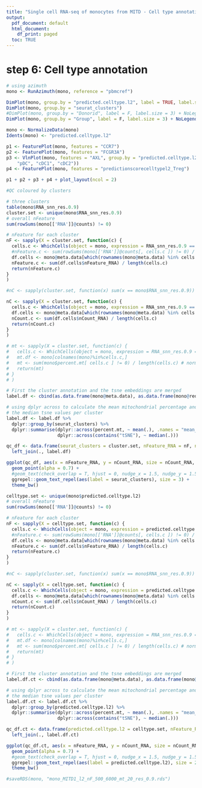 ```yaml
---
title: "Single cell RNA-seq of monocytes from MITD - Cell type annotation"
output:
  pdf_document: default
  html_document:
    df_print: paged
  toc: TRUE
---
```


# step 6: Cell type annotation
```r
# using azimuth
mono <- RunAzimuth(mono, reference = "pbmcref")
```

```r
DimPlot(mono, group.by = "predicted.celltype.l2", label = TRUE, label.size = 3) + NoLegend()
DimPlot(mono, group.by = "seurat_clusters")
#DimPlot(mono, group.by = "Donorid", label = F, label.size = 3) + NoLegend()
DimPlot(mono, group.by = "Group", label = F, label.size = 3) + NoLegend()

```

```r
mono <- NormalizeData(mono)
Idents(mono) <- "predicted.celltype.l2"

p1 <- FeaturePlot(mono, features = "CCR7")
p2 <- FeaturePlot(mono, features = "FCGR3A")
p3 <- VlnPlot(mono, features = "AXL", group.by = "predicted.celltype.l2", idents = c("ASDC",
    "pDC", "cDC1", "cDC2"))
p4 <- FeaturePlot(mono, features = "predictionscorecelltypel2_Treg")

p1 + p2 + p3 + p4 + plot_layout(ncol = 2)

```

```r

#QC coloured by clusters

# three clusters
table(mono$RNA_snn_res.0.9)
cluster.set <- unique(mono$RNA_snn_res.0.9)
# overall nFeature
sum(rowSums(mono[['RNA']]@counts) != 0)

# nFeature for each cluster
nF <- sapply(X = cluster.set, function(c) {
  cells.c <- WhichCells(object = mono, expression = RNA_snn_res.0.9 == c)
  #nFeature.c <- sum(rowSums(mono[['RNA']]@counts[, cells.c ]) != 0) / length(cells.c) # normalised by number of cells in a cluster
  df.cells <- mono@meta.data[which(rownames(mono@meta.data) %in% cells.c),]
  nFeature.c <- sum(df.cells$nFeature_RNA) / length(cells.c)
  return(nFeature.c)
}
)

#nC <- sapply(cluster.set, function(x) sum(x == mono$RNA_snn_res.0.9))

nC <- sapply(X = cluster.set, function(c) {
  cells.c <- WhichCells(object = mono, expression = RNA_snn_res.0.9 == c)
  df.cells <- mono@meta.data[which(rownames(mono@meta.data) %in% cells.c),]
  nCount.c <- sum(df.cells$nCount_RNA) / length(cells.c)
  return(nCount.c)
}
)

# mt <- sapply(X = cluster.set, function(c) {
#   cells.c <- WhichCells(object = mono, expression = RNA_snn_res.0.9 == c)
#   mt.df <- mono[colnames(mono)%in%cells.c,]
#   mt <- sum(mono$percent.mt[ cells.c ] != 0) / length(cells.c) # normalised by number of cells in a cluster
#   return(mt)
# }
# )

# First the cluster annotation and the tsne embeddings are merged
label.df <- cbind(as.data.frame(mono@meta.data), as.data.frame(mono@reductions$tsne@cell.embeddings)) 

# using dplyr across to calculate the mean mitochondrial percentage and 
# the median tsne values per cluster
label.df <- label.df %>% 
  dplyr::group_by(seurat_clusters) %>% 
  dplyr::summarise(dplyr::across(percent.mt, ~ mean(.), .names = "mean_{.col}"), 
                   dplyr::across(contains("tSNE"), ~ median(.)))

qc_df <- data.frame(seurat_clusters = cluster.set, nFeature_RNA = nF, nCount_RNA = nC) %>% 
  left_join(., label.df)

ggplot(qc_df, aes(x = nFeature_RNA, y = nCount_RNA, size = nCount_RNA, colour = mean_percent.mt)) + #, label = seurat_clusters
  geom_point(alpha = 0.7) +
  #geom_text(check_overlap = T, hjust = 0, nudge_x = 1.5, nudge_y = 1.5, colour = "black") +
  ggrepel::geom_text_repel(aes(label = seurat_clusters), size = 3) +
  theme_bw()

```

```r
celltype.set <- unique(mono$predicted.celltype.l2)
# overall nFeature
sum(rowSums(mono[['RNA']]@counts) != 0)

# nFeature for each cluster
nF <- sapply(X = celltype.set, function(c) {
  cells.c <- WhichCells(object = mono, expression = predicted.celltype.l2 == c)
  #nFeature.c <- sum(rowSums(mono[['RNA']]@counts[, cells.c ]) != 0) / length(cells.c) # normalised by number of cells in a cluster
  df.cells <- mono@meta.data[which(rownames(mono@meta.data) %in% cells.c),]
  nFeature.c <- sum(df.cells$nFeature_RNA) / length(cells.c)
  return(nFeature.c)
}
)

#nC <- sapply(cluster.set, function(x) sum(x == mono$RNA_snn_res.0.9))

nC <- sapply(X = celltype.set, function(c) {
  cells.c <- WhichCells(object = mono, expression = predicted.celltype.l2 == c)
  df.cells <- mono@meta.data[which(rownames(mono@meta.data) %in% cells.c),]
  nCount.c <- sum(df.cells$nCount_RNA) / length(cells.c)
  return(nCount.c)
}
)

# mt <- sapply(X = cluster.set, function(c) {
#   cells.c <- WhichCells(object = mono, expression = RNA_snn_res.0.9 == c)
#   mt.df <- mono[colnames(mono)%in%cells.c,]
#   mt <- sum(mono$percent.mt[ cells.c ] != 0) / length(cells.c) # normalised by number of cells in a cluster
#   return(mt)
# }
# )

# First the cluster annotation and the tsne embeddings are merged
label.df.ct <- cbind(as.data.frame(mono@meta.data), as.data.frame(mono@reductions$tsne@cell.embeddings)) 

# using dplyr across to calculate the mean mitochondrial percentage and 
# the median tsne values per cluster
label.df.ct <- label.df.ct %>% 
  dplyr::group_by(predicted.celltype.l2) %>% 
  dplyr::summarise(dplyr::across(percent.mt, ~ mean(.), .names = "mean_{.col}"), 
                   dplyr::across(contains("tSNE"), ~ median(.)))

qc_df.ct <- data.frame(predicted.celltype.l2 = celltype.set, nFeature_RNA = nF, nCount_RNA = nC) %>% 
  left_join(., label.df.ct)

ggplot(qc_df.ct, aes(x = nFeature_RNA, y = nCount_RNA, size = nCount_RNA, colour = mean_percent.mt)) + #, label = seurat_clusters
  geom_point(alpha = 0.7) +
  #geom_text(check_overlap = T, hjust = 0, nudge_x = 1.5, nudge_y = 1.5, colour = "black") +
  ggrepel::geom_text_repel(aes(label = predicted.celltype.l2), size = 2, max.overlap = 100) +
  theme_bw()


```

```r
#saveRDS(mono, "mono_MITD1_l2_nF_500_6000_mt_20_res_0.9.rds")

```